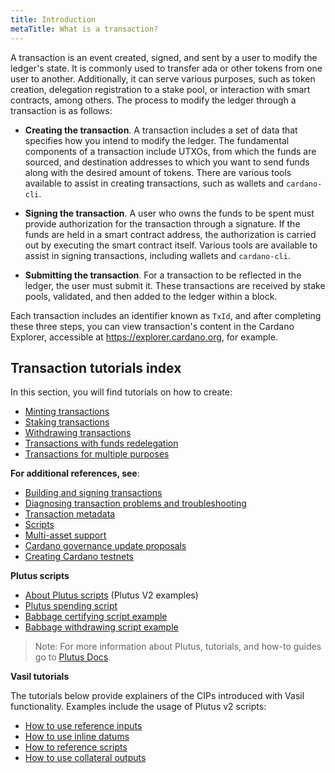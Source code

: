 ```yaml
---
title: Introduction
metaTitle: What is a transaction?
---
```


A transaction is an event created, signed, and sent by a user to modify the ledger's state. It is commonly used to transfer ada or other tokens from one user to another. Additionally, it can serve various purposes, such as token creation, delegation registration to a stake pool, or interaction with smart contracts, among others. The process to modify the ledger through a transaction is as follows:

- **Creating the transaction**. A transaction includes a set of data that specifies how you intend to modify the ledger. The fundamental components of a transaction include UTXOs, from which the funds are sourced, and destination addresses to which you want to send funds along with the desired amount of tokens. There are various tools available to assist in creating transactions, such as wallets and `cardano-cli`.

- **Signing the transaction**. A user who owns the funds to be spent must provide authorization for the transaction through a signature. If the funds are held in a smart contract address, the authorization is carried out by executing the smart contract itself. Various tools are available to assist in signing transactions, including wallets and `cardano-cli`.

- **Submitting the transaction**. For a transaction to be reflected in the ledger, the user must submit it. These transactions are received by stake pools, validated, and then added to the ledger within a block.

Each transaction includes an identifier known as `TxId`, and after completing these three steps, you can view transaction's content in the Cardano Explorer, accessible at https://explorer.cardano.org, for example.

## Transaction tutorials index 

In this section, you will find tutorials on how to create:

* [Minting transactions](https://docs.cardano.org/development-guidelines/transaction-tutorials/minting-transaction/)
* [Staking transactions](https://docs.cardano.org/development-guidelines/transaction-tutorials/stake-transaction/)
* [Withdrawing transactions](https://docs.cardano.org/development-guidelines/transaction-tutorials/withdraw-transaction/)
* [Transactions with funds redelegation](https://docs.cardano.org/development-guidelines/transaction-tutorials/redelegate-transaction/)
* [Transactions for multiple purposes](https://docs.cardano.org/development-guidelines/transaction-tutorials/multiple-purposes/)

**For additional references, see**:  
  
-   [Building and signing transactions](https://github.com/input-output-hk/cardano-node-wiki/blob/main/docs/reference/building-and-signing-tx.md)
-   [Diagnosing transaction problems and troubleshooting](https://github.com/input-output-hk/cardano-node-wiki/blob/main/docs/reference/diagnosing-transactions.md)
-   [Transaction metadata](https://github.com/input-output-hk/cardano-node-wiki/blob/main/docs/reference/tx-metadata.md)
-   [Scripts](https://github.com/input-output-hk/cardano-node-wiki/blob/main/docs/reference/simple-scripts.md)
-   [Multi-asset support](https://github.com/input-output-hk/cardano-node-wiki/blob/main/docs/reference/native-tokens/01-multi-assets.md)
-   [Cardano governance update proposals](https://github.com/input-output-hk/cardano-node-wiki/blob/main/docs/reference/cardano-governance.md)
-   [Creating Cardano testnets](https://github.com/input-output-hk/cardano-node-wiki/blob/main/docs/reference/create-cardano.md)
    
**Plutus scripts**

-   [About Plutus scripts](https://github.com/input-output-hk/cardano-node-wiki/blob/main/docs/reference/plutus/babbage-script-example.md) (Plutus V2 examples)
-   [Plutus spending script](https://github.com/input-output-hk/cardano-node-wiki/blob/main/docs/reference/plutus/plutus-spending-script-example.md)
-   [Babbage certifying script example](https://github.com/input-output-hk/cardano-node-wiki/blob/main/docs/reference/plutus/babbage-certifying-script-example.md)
-   [Babbage withdrawing script example](https://github.com/input-output-hk/cardano-node-wiki/blob/main/docs/reference/plutus/babbage-withdrawing-script-example.md)
    
>Note: For more information about Plutus, tutorials, and how-to guides go to [Plutus Docs](https://plutus.readthedocs.io/en/latest/).

**Vasil tutorials**

The tutorials below provide explainers of the CIPs introduced with Vasil functionality. Examples include the usage of Plutus v2 scripts: 

- [How to use reference inputs](https://github.com/perturbing/vasil-tests/blob/main/reference-inputs-cip-31.md)
- [How to use inline datums](https://github.com/perturbing/vasil-tests/blob/main/inline-datums-cip-32.md)
- [How to reference scripts](https://github.com/perturbing/vasil-tests/blob/main/referencing-scripts-cip-33.md)
- [How to use collateral outputs](https://github.com/perturbing/vasil-tests/blob/main/collateral-output-cip-40.md)

